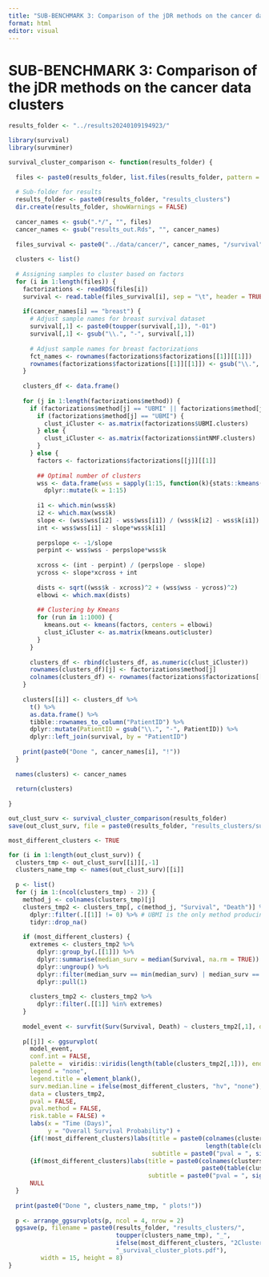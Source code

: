 ```yaml
---
title: "SUB-BENCHMARK 3: Comparison of the jDR methods on the cancer data clusters"
format: html
editor: visual
---
```


# SUB-BENCHMARK 3: Comparison of the jDR methods on the cancer data clusters

```r
results_folder <- "../results20240109194923/"

library(survival)
library(survminer)

survival_cluster_comparison <- function(results_folder) {
  
  files <- paste0(results_folder, list.files(results_folder, pattern = "\\.Rds"))
  
  # Sub-folder for results
  results_folder <- paste0(results_folder, "results_clusters")
  dir.create(results_folder, showWarnings = FALSE)
  
  cancer_names <- gsub(".*/", "", files)
  cancer_names <- gsub("results_out.Rds", "", cancer_names)
  
  files_survival <- paste0("../data/cancer/", cancer_names, "/survival")
  
  clusters <- list()
  
  # Assigning samples to cluster based on factors
  for (i in 1:length(files)) {
    factorizations <- readRDS(files[i])
    survival <- read.table(files_survival[i], sep = "\t", header = TRUE, stringsAsFactors = FALSE)
    
    if(cancer_names[i] == "breast") {
      # Adjust sample names for breast survival dataset
      survival[,1] <- paste0(toupper(survival[,1]), "-01")
      survival[,1] <- gsub("\\.", "-", survival[,1])
      
      # Adjust sample names for breast factorizations
      fct_names <- rownames(factorizations$factorizations[[1]][[1]])
      rownames(factorizations$factorizations[[1]][[1]]) <- gsub("\\.", "-", fct_names)
    }
    
    clusters_df <- data.frame()
    
    for (j in 1:length(factorizations$method)) {
      if (factorizations$method[j] == "UBMI" || factorizations$method[j] == "intNMF") {
        if (factorizations$method[j] == "UBMI") {
          clust_iCluster <- as.matrix(factorizations$UBMI.clusters)
        } else {
          clust_iCluster <- as.matrix(factorizations$intNMF.clusters)
        }
      } else {
        factors <- factorizations$factorizations[[j]][[1]]
        
        ## Optimal number of clusters
        wss <- data.frame(wss = sapply(1:15, function(k){stats::kmeans(factors, k)$tot.withinss})) %>%
          dplyr::mutate(k = 1:15)
        
        i1 <- which.min(wss$k)
        i2 <- which.max(wss$k)
        slope <- (wss$wss[i2] - wss$wss[i1]) / (wss$k[i2] - wss$k[i1])
        int <- wss$wss[i1] - slope*wss$k[i1]
        
        perpslope <- -1/slope
        perpint <- wss$wss - perpslope*wss$k
        
        xcross <- (int - perpint) / (perpslope - slope)
        ycross <- slope*xcross + int
        
        dists <- sqrt((wss$k - xcross)^2 + (wss$wss - ycross)^2)
        elbowi <- which.max(dists)
        
        ## Clustering by Kmeans
        for (run in 1:1000) {
          kmeans.out <- kmeans(factors, centers = elbowi)
          clust_iCluster <- as.matrix(kmeans.out$cluster)
        }
      }
      
      clusters_df <- rbind(clusters_df, as.numeric(clust_iCluster))
      rownames(clusters_df)[j] <- factorizations$method[j]
      colnames(clusters_df) <- rownames(factorizations$factorizations[[1]][[1]])
    }
    
    clusters[[i]] <- clusters_df %>% 
      t() %>% 
      as.data.frame() %>% 
      tibble::rownames_to_column("PatientID") %>% 
      dplyr::mutate(PatientID = gsub("\\.", "-", PatientID)) %>% 
      dplyr::left_join(survival, by = "PatientID")
    
    print(paste0("Done ", cancer_names[i], "!"))
  }
  
  names(clusters) <- cancer_names
  
  return(clusters)
  
}

out_clust_surv <- survival_cluster_comparison(results_folder)
save(out_clust_surv, file = paste0(results_folder, "results_clusters/survival_clusters.RData"))
```

```r
most_different_clusters <- TRUE

for (i in 1:length(out_clust_surv)) {
  clusters_tmp <- out_clust_surv[[i]][,-1]
  clusters_name_tmp <- names(out_clust_surv)[[i]]
  
  p <- list()
  for (j in 1:(ncol(clusters_tmp) - 2)) {
    method_j <- colnames(clusters_tmp)[j]
    clusters_tmp2 <- clusters_tmp[, c(method_j, "Survival", "Death")] %>%
      dplyr::filter(.[[1]] != 0) %>% # UBMI is the only method producing cluster "0" (aka "noise")
      tidyr::drop_na()
    
    if (most_different_clusters) {
      extremes <- clusters_tmp2 %>%
        dplyr::group_by(.[[1]]) %>%
        dplyr::summarise(median_surv = median(Survival, na.rm = TRUE)) %>%
        dplyr::ungroup() %>%
        dplyr::filter(median_surv == min(median_surv) | median_surv == max(median_surv)) %>%
        dplyr::pull(1)
      
      clusters_tmp2 <- clusters_tmp2 %>%
        dplyr::filter(.[[1]] %in% extremes)
    }
    
    model_event <- survfit(Surv(Survival, Death) ~ clusters_tmp2[,1], data = clusters_tmp2)
    
    p[[j]] <- ggsurvplot(
      model_event,
      conf.int = FALSE,
      palette =  viridis::viridis(length(table(clusters_tmp2[,1])), end = 0.8),
      legend = "none",
      legend.title = element_blank(),
      surv.median.line = ifelse(most_different_clusters, "hv", "none"),
      data = clusters_tmp2,
      pval = FALSE,
      pval.method = FALSE,
      risk.table = FALSE) +
      labs(x = "Time (Days)",
           y = "Overall Survival Probability") +
      {if(!most_different_clusters)labs(title = paste0(colnames(clusters_tmp2)[1], " (", 
                                                       length(table(clusters_tmp2[,1])), " clusters)"),
                                        subtitle = paste0("pval = ", signif(surv_pvalue(model_event)$pval, digits = 3)))} +
      {if(most_different_clusters)labs(title = paste0(colnames(clusters_tmp2)[1], " (N = ", 
                                                      paste0(table(clusters_tmp2[,1]), collapse = "/"), ")"),
                                       subtitle = paste0("pval = ", signif(surv_pvalue(model_event)$pval, digits = 3)))} +
      NULL
  }
  
  print(paste0("Done ", clusters_name_tmp, " plots!"))
  
  p <- arrange_ggsurvplots(p, ncol = 4, nrow = 2)
  ggsave(p, filename = paste0(results_folder, "results_clusters/",
                              toupper(clusters_name_tmp), "_", 
                              ifelse(most_different_clusters, "2Clusters", "AllClusters"),
                              "_survival_cluster_plots.pdf"),
         width = 15, height = 8)
}
```

